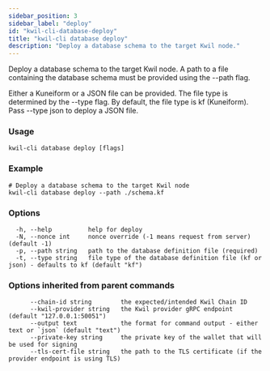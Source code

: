 ```yaml
---
sidebar_position: 3
sidebar_label: "deploy"
id: "kwil-cli-database-deploy"
title: "kwil-cli database deploy"
description: "Deploy a database schema to the target Kwil node."
---
```


Deploy a database schema to the target Kwil node.
A path to a file containing the database schema must be provided using the --path flag.

Either a Kuneiform or a JSON file can be provided.  The file type is determined by the --type flag.
By default, the file type is kf (Kuneiform).  Pass --type json to deploy a JSON file.

### Usage

```
kwil-cli database deploy [flags]
```

### Example

```
# Deploy a database schema to the target Kwil node
kwil-cli database deploy --path ./schema.kf
```

### Options

```
  -h, --help          help for deploy
  -N, --nonce int     nonce override (-1 means request from server) (default -1)
  -p, --path string   path to the database definition file (required)
  -t, --type string   file type of the database definition file (kf or json) - defaults to kf (default "kf")
```

### Options inherited from parent commands

```
      --chain-id string        the expected/intended Kwil Chain ID
      --kwil-provider string   the Kwil provider gRPC endpoint (default "127.0.0.1:50051")
      --output text            the format for command output - either text or `json` (default "text")
      --private-key string     the private key of the wallet that will be used for signing
      --tls-cert-file string   the path to the TLS certificate (if the provider endpoint is using TLS)
```

